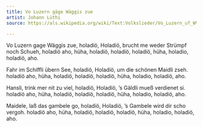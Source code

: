 ```yaml
---
title: Vo Luzern gäge Wäggis zue
artist: Johann Lüthi
source: https://als.wikipedia.org/wiki/Text:Volkslieder/Vo_Luzern_uf_W%C3%A4ggis_zue

---
```




Vo Luzern gage Wäggis zue,
holadiö, Holadiö,
brucht me weder Strümpf noch Schueh,
holadiö aho,
hüha, holadiö,
holadiö, holadiö,
hüha, holadio,
holadiö, aho.

Fahr im Schiffli übern See,
holadiö, Holadiö,
um die schönen Maidli zseh.
holadiö aho,
hüha, holadiö,
holadiö, holadiö,
hüha, holadio,
holadiö, aho.

Hansli, trink mer nit zu viel,
holadiö, Holadiö,
's Gäldli mueß verdienet si.
holadiö aho,
hüha, holadiö,
holadiö, holadiö,
hüha, holadio,
holadiö, aho.

Maidele, laß das gambele go,
holadiö, Holadiö,
's Gambele wird dir scho vergoh.
holadiö aho,
hüha, holadiö,
holadiö, holadiö,
hüha, holadio,
holadiö, aho. 
